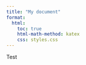 ```yaml
---
title: "My document"
format:
  html:
    toc: true
    html-math-method: katex
    css: styles.css
---
```


Test